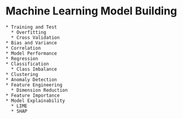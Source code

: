# Machine Learning Model Building
    * Training and Test
      * Overfitting
      * Cross Validation
    * Bias and Variance
    * Correlation
    * Model Performance
    * Regression
    * Classification
      * Class Imbalance
    * Clustering
    * Anomaly Detection
    * Feature Engineering
      * Dimension Reduction
    * Feature Importance
    * Model Explainability
      * LIME
      * SHAP
